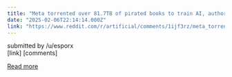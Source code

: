```yaml
---
title: "Meta torrented over 81.7TB of pirated books to train AI, authors say"
date: "2025-02-06T22:14:14.000Z"
link: "https://www.reddit.com/r/artificial/comments/1ijf3rz/meta_torrented_over_817tb_of_pirated_books_to/"
---
```


submitted by    /u/esporx  
 [link]   [comments]

[Read more](https://www.reddit.com/r/artificial/comments/1ijf3rz/meta_torrented_over_817tb_of_pirated_books_to/)
